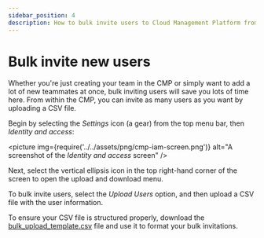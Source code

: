 ```yaml
---
sidebar_position: 4
description: How to bulk invite users to Cloud Management Platform from CSV
---
```


# Bulk invite new users

Whether you're just creating your team in the CMP or simply want to add a lot of new teammates at once, bulk inviting users will save you lots of time here. From within the CMP, you can invite as many users as you want by uploading a CSV file.

Begin by selecting the _Settings_ icon (a gear) from the top menu bar, then _Identity and access_:

<picture
  img={require('../../assets/png/cmp-iam-screen.png')}
  alt="A screenshot of the _Identity and access_ screen"
/>

Next, select the vertical ellipsis icon in the top right-hand corner of the screen to open the upload and download menu.

To bulk invite users, select the _Upload Users_ option, and then upload a CSV file with the user information.

To ensure your CSV file is structured properly, download the [bulk_upload_template.csv](../../assets/csv/bulk_upload_template.csv) file and use it to format your bulk invitations.
